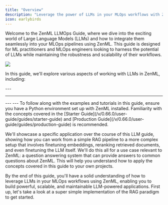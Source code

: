 ```yaml
---
title: "Overview"
description: "Leverage the power of LLMs in your MLOps workflows with ZenML."
icon: earlybirds
---
```


Welcome to the ZenML LLMOps Guide, where we dive into the exciting world of Large Language Models (LLMs) and how to integrate them seamlessly into your MLOps pipelines using ZenML. This guide is designed for ML practitioners and MLOps engineers looking to harness the potential of LLMs while maintaining the robustness and scalability of their workflows.
<Frame caption="ZenML simplifies the development and deployment of LLM-powered MLOps pipelines.">
  <img src="/_assets/user-guide/llms.avif" />
</Frame>


In this guide, we'll explore various aspects of working with LLMs in ZenML, including:

<Card title="RAG with ZenML" icon="robot" href="/v/0.66.0/user-guide/guides/llmops-guide/rag-with-zenml" horizontal/>
<CardGroup cols={2}>
  <Card title="RAG in 85 lines of code" icon="code" href="/v/0.66.0/user-guide/guides/llmops-guide/rag-with-zenml/rag-85-loc" horizontal/>
  <Card title="Understanding RAG" icon="book" href="/v/0.66.0/user-guide/guides/llmops-guide/rag-with-zenml/understanding-rag" horizontal/>
  <Card title="Data ingestion and preprocessing" icon="database" href="/v/0.66.0/user-guide/guides/llmops-guide/rag-with-zenml/data-ingestion" horizontal/>
  <Card title="Embeddings generation" icon="vector-square" href="/v/0.66.0/user-guide/guides/llmops-guide/rag-with-zenml/embeddings-generation" horizontal/>
  <Card title="Storing embeddings in a vector database" icon="server" href="/v/0.66.0/user-guide/guides/llmops-guide/rag-with-zenml/storing-embeddings-in-a-vector-database" horizontal/>
  <Card title="Basic RAG inference pipeline" icon="diagram-project" href="/v/0.66.0/user-guide/guides/llmops-guide/rag-with-zenml/basic-rag-inference-pipeline" horizontal/>
</CardGroup>
---
<Card title="Evaluation and metrics" icon="chart-line" href="/v/0.66.0/user-guide/guides/llmops-guide/evaluation" horizontal/>
<CardGroup cols={2}>
  <Card title="Evaluation in 65 lines of code" icon="code" href="/v/0.66.0/user-guide/guides/llmops-guide/evaluation/evaluation-in-65-loc" horizontal/>
  <Card title="Retrieval evaluation" icon="magnifying-glass" href="/v/0.66.0/user-guide/guides/llmops-guide/evaluation/retrieval" horizontal/>
  <Card title="Generation evaluation" icon="wand-magic-sparkles" href="/v/0.66.0/user-guide/guides/llmops-guide/evaluation/generation" horizontal/>
  <Card title="Evaluation in practice" icon="flask" href="/v/0.66.0/user-guide/guides/llmops-guide/evaluation/evaluation-in-practice" horizontal/>
</CardGroup>

---
<Card title="Reranking for better retrieval" icon="ranking-star" href="/v/0.66.0/user-guide/guides/llmops-guide/reranking" horizontal/>

<CardGroup cols={2}>
  <Card title="Understanding reranking" icon="book" href="/v/0.66.0/user-guide/guides/llmops-guide/reranking/understanding-reranking" horizontal/>
  <Card title="Implementing reranking in ZenML" icon="code" href="/v/0.66.0/user-guide/guides/llmops-guide/reranking/implementing-reranking" horizontal/>
  <Card title="Evaluating reranking performance" icon="chart-line" href="/v/0.66.0/user-guide/guides/llmops-guide/reranking/evaluating-reranking-performance" horizontal/>
</CardGroup>
---
<Card title="Improve retrieval by finetuning embeddings" icon="bullseye-arrow" href="/v/0.66.0/user-guide/guides/llmops-guide/finetuning-embeddings"horizontal/>
<CardGroup cols={2}>
  <Card title="Synthetic data generation" icon="robot" href="/v/0.66.0/user-guide/guides/llmops-guide/finetuning-embeddings/synthetic-data-generation" horizontal/>
  <Card title="Finetuning embeddings with Sentence Transformers" icon="brain" href="/v/0.66.0/user-guide/guides/llmops-guide/finetuning-embeddings/finetuning-embeddings-with-sentence-transformers" horizontal/>
  <Card title="Evaluating finetuned embeddings" icon="chart-line" href="/v/0.66.0/user-guide/guides/llmops-guide/finetuning-embeddings/evaluating-finetuned-embeddings" horizontal/>
</CardGroup>
---
<Card title="Finetuning LLMs with ZenML" icon="brain" href="/v/0.66.0/user-guide/guides/llmops-guide/finetuning-llms" horizontal/>
To follow along with the examples and tutorials in this guide, ensure you have a Python environment set up with ZenML installed. Familiarity with the concepts covered in the [Starter Guide](/v/0.66.0/user-guide/guides/starter-guide) and [Production Guide](/v/0.66.0/user-guide/guides/production-guide) is recommended.

We'll showcase a specific application over the course of this LLM guide, showing how you can work from a simple RAG pipeline to a more complex setup that involves finetuning embeddings, reranking retrieved documents, and even finetuning the LLM itself. We'll do this all for a use case relevant to ZenML: a question answering system that can provide answers to common questions about ZenML. This will help you understand how to apply the concepts covered in this guide to your own projects.

By the end of this guide, you'll have a solid understanding of how to leverage LLMs in your MLOps workflows using ZenML, enabling you to build powerful, scalable, and maintainable LLM-powered applications. First up, let's take a look at a super simple implementation of the RAG paradigm to get started.
